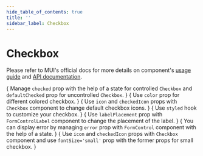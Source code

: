 ```yaml
---
hide_table_of_contents: true
title: ''
sidebar_label: Checkbox
---
```




<h1 className='!m-0'>Checkbox</h1>

<div className='template-bg-color' />

Please refer to MUI's official docs for more details on component's [usage guide](https://mui.com/material-ui/react-checkbox/) and [API documentation](https://mui.com/material-ui/react-checkbox/#api).

<Grid container spacing={6}>
  <Grid item xs={12}>
    <CardSnippet
      title='Basic Checkboxes'
      code={SourceCodeCheckboxBasic}
    >
      <CheckboxBasic />
    </CardSnippet>
  </Grid>
  <Grid item xs={12} md={6}>
    <CardSnippet
      title='Controlled and Uncontrolled'
      code={SourceCodeCheckboxControlledUncontrolled}
    >
      {
        <Typography className='mbe-2'>
          Manage <code>checked</code> prop with the help of a state for controlled <code>Checkbox</code> and <code>defaultChecked</code> prop for uncontrolled <code>Checkbox</code>.
        </Typography>
      }
      <CheckboxControlledUncontrolled />
    </CardSnippet>
  </Grid>
  <Grid item xs={12} md={6}>
    <CardSnippet
      title='Colors'
      code={SourceCodeCheckboxColors}
    >
      {
        <Typography className='mbe-2'>
          Use <code>color</code> prop for different colored checkbox.
        </Typography>
      }
      <CheckboxColors />
    </CardSnippet>
  </Grid>
  <Grid item xs={12} md={6}>
    <CardSnippet
      title='Custom Icons'
      code={SourceCodeCheckboxCustomIcons}
    >
      {
        <Typography className='mbe-2'>
          Use <code>icon</code> and <code>checkedIcon</code> props with <code>Checkbox</code> component to change default checkbox icons.
        </Typography>
      }
      <CheckboxCustomIcons />
    </CardSnippet>
  </Grid>
  <Grid item xs={12} md={6}>
    <CardSnippet
      title='Customized'
      code={SourceCodeCheckboxCustomized}
    >
      {
        <Typography className='mbe-2'>
          Use <code>styled</code> hook to customize your checkbox.
        </Typography>
      }
      <CheckboxCustomized />
    </CardSnippet>
  </Grid>
  <Grid item xs={12} md={6}>
    <CardSnippet
      title='Label Placement'
      code={SourceCodeCheckboxLabelPlacement}
    >
      {
        <Typography className='mbe-2'>
          Use <code>labelPlacement</code> prop with <code>FormControlLabel</code> component to change the placement of the label.
        </Typography>
      }
      <CheckboxLabelPlacement />
    </CardSnippet>
  </Grid>
  <Grid item xs={12} md={6}>
    <CardSnippet
      title='Show Error'
      code={SourceCodeCheckboxShowError}
    >
      {
        <Typography className='mbe-2'>
          You can display error by managing <code>error</code> prop with <code>FormControl</code> component with the help of a state.
        </Typography>
      }
      <CheckboxShowError />
    </CardSnippet>
  </Grid>
  <Grid item xs={12}>
    <CardSnippet
      title='Sizes'
      code={SourceCodeCheckboxSizes}
    >
      {
        <Typography className='mbe-2'>
          Use <code>icon</code> and <code>checkedIcon</code> props with <code>Checkbox</code> component and use <code>fontSize='small'</code> prop with the former props for small checkbox.
        </Typography>
      }
      <CheckboxSizes />
    </CardSnippet>
  </Grid>
</Grid>